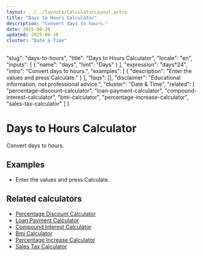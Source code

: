 ```yaml
---
layout: ../../layouts/CalculatorLayout.astro
title: "Days to Hours Calculator"
description: "Convert days to hours."
date: 2025-08-26
updated: 2025-08-26
cluster: "Date & Time"
---
```


  "slug": "days-to-hours",
  "title": "Days to Hours Calculator",
  "locale": "en",
  "inputs": [
    {
      "name": "days",
      "hint": "Days"
    }
  ],
  "expression": "days*24",
  "intro": "Convert days to hours.",
  "examples": [
    {
      "description": "Enter the values and press Calculate."
    }
  ],
  "faqs": [],
  "disclaimer": "Educational information, not professional advice.",
  "cluster": "Date & Time",
  "related": [
    "percentage-discount-calculator",
    "loan-payment-calculator",
    "compound-interest-calculator",
    "bmi-calculator",
    "percentage-increase-calculator",
    "sales-tax-calculator"
  ]
}

# Days to Hours Calculator

Convert days to hours.

<Calculator schema={schema} />

## Examples

- Enter the values and press Calculate.

## Related calculators

- [Percentage Discount Calculator](/calculators/percentage-discount-calculator/)
- [Loan Payment Calculator](/calculators/loan-payment-calculator/)
- [Compound Interest Calculator](/calculators/compound-interest-calculator/)
- [Bmi Calculator](/calculators/bmi-calculator/)
- [Percentage Increase Calculator](/calculators/percentage-increase-calculator/)
- [Sales Tax Calculator](/calculators/sales-tax-calculator/)

